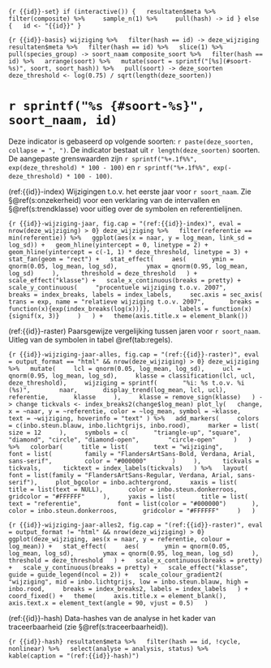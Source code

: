 ```{r {{id}}-set}
if (interactive()) {
  resultaten$meta %>%
    filter(composite) %>%
    sample_n(1) %>%
    pull(hash) -> id
} else {
  id <- "{{id}}"
}
```

```{r {{id}}-basis}
wijziging %>%
  filter(hash == id) -> deze_wijziging
resultaten$meta %>%
  filter(hash == id) %>%
  slice(1) %>%
  pull(species_group) -> soort_naam
composite_soort %>%
  filter(hash == id) %>%
  arrange(soort) %>%
  mutate(soort = sprintf("[%s](#soort-%s)", soort, soort_hash)) %>%
  pull(soort) -> deze_soorten
deze_threshold <- log(0.75) / sqrt(length(deze_soorten))
```

# `r sprintf("%s {#soort-%s}", soort_naam, id)`

Deze indicator is gebaseerd op volgende soorten: `r paste(deze_soorten, collapse = ", ")`.
De indicator bestaat uit `r length(deze_soorten)` soorten.
De aangepaste grenswaarden zijn `r sprintf("%+.1f%%", exp(deze_threshold) * 100 - 100)` en `r sprintf("%+.1f%%", exp(-deze_threshold) * 100 - 100)`.

(ref:{{id}}-index) Wijzigingen t.o.v. het eerste jaar voor `r soort_naam`. Zie §\@ref(s:onzekerheid) voor een verklaring van de intervallen en §\@ref(s:trendklasse) voor uitleg over de symbolen en referentielijnen.

```{r {{id}}-wijziging-jaar, fig.cap = "(ref:{{id}}-index)", eval = nrow(deze_wijziging) > 0}
deze_wijziging %>%
  filter(referentie == min(referentie)) %>%
  ggplot(aes(x = naar, y = log_mean, link_sd = log_sd)) +
  geom_hline(yintercept = 0, linetype = 2) +
  geom_hline(yintercept = c(-1, 1) * deze_threshold, linetype = 3) +
  stat_fan(geom = "rect") +
  stat_effect(
    aes(
      ymin = qnorm(0.05, log_mean, log_sd), 
      ymax = qnorm(0.95, log_mean, log_sd)
    ), 
    threshold = deze_threshold
  ) +
  scale_effect("klasse") +
  scale_x_continuous(breaks = pretty) +
  scale_y_continuous(
    "procentuele wijziging t.o.v. 2007", 
    breaks = index_breaks, labels = index_labels,
    sec.axis = sec_axis(
      trans = exp, name = "relatieve wijziging t.o.v. 2007",
      breaks = function(x){exp(index_breaks(log(x)))}, 
      labels = function(x){signif(x, 3)}
    )
  ) +
  theme(axis.title.x = element_blank())
```

(ref:{{id}}-raster) Paarsgewijze vergelijking tussen jaren voor `r soort_naam`. Uitleg van de symbolen in tabel \@ref(tab:regels).

```{r {{id}}-wijziging-jaar-alles, fig.cap = "(ref:{{id}}-raster)", eval = output_format == "html" && nrow(deze_wijziging) > 0}
deze_wijziging %>%
  mutate(
    lcl = qnorm(0.05, log_mean, log_sd),
    ucl = qnorm(0.95, log_mean, log_sd),
    klasse = classification(lcl, ucl, deze_threshold),
    wijziging = sprintf(
      "%i: %s t.o.v. %i (%s)", 
      naar,
      display_trend(log_mean, lcl, ucl),
      referentie,
      klasse
    ),
    klasse = remove_sign(klasse)
  ) -> change
tickvals <- index_breaks2(change$log_mean)
plot_ly(
  change,
  x = ~naar, y = ~referentie, color = ~log_mean, symbol = ~klasse, 
  text = ~wijziging, hoverinfo = "text"
) %>%
  add_markers(
    colors = c(inbo.steun.blauw, inbo.lichtgrijs, inbo.rood),
    marker = list(
      size = 12
    ),
    symbols = c(
      "triangle-up", "square", "diamond", "circle", "diamond-open", 
      "circle-open"
    )
  ) %>%
  colorbar(
    title = list(
      text = "wijziging", 
      font = list(
        family = "FlandersArtSans-Bold, Verdana, Arial, sans-serif",
        color = "#000000"
      )
    ), 
    tickvals = tickvals, 
    ticktext = index_labels(tickvals)
  ) %>%
  layout(
    font = list(family = "FlandersArtSans-Regular, Verdana, Arial, sans-serif"),
    plot_bgcolor = inbo.achtergrond,
    xaxis = list(
      title = list(text = NULL),
      color = inbo.steun.donkerroos,
      gridcolor = "#FFFFFF"
    ),
    yaxis = list(
      title = list(
        text = "referentie", 
        font = list(color = "#000000")
      ),
      color = inbo.steun.donkerroos,
      gridcolor = "#FFFFFF"
    )
  )
```

```{r {{id}}-wijziging-jaar-alles2, fig.cap = "(ref:{{id}}-raster)", eval = output_format != "html" && nrow(deze_wijziging) > 0}
ggplot(deze_wijziging, aes(x = naar, y = referentie, colour = log_mean)) +
  stat_effect(
    aes(
      ymin = qnorm(0.05, log_mean, log_sd), 
      ymax = qnorm(0.95, log_mean, log_sd)
    ), 
    threshold = deze_threshold
  ) +
  scale_x_continuous(breaks = pretty) +
  scale_y_continuous(breaks = pretty) +
  scale_effect("klasse", guide = guide_legend(ncol = 2)) +
  scale_colour_gradient2(
    "wijziging", mid = inbo.lichtgrijs, low = inbo.steun.blauw, high = inbo.rood,
    breaks = index_breaks2, labels = index_labels
  ) +
  coord_fixed() +
  theme(
    axis.title.x = element_blank(),
    axis.text.x = element_text(angle = 90, vjust = 0.5)
  )
```

(ref:{{id}}-hash) Data-hashes van de analyse in het kader van traceerbaarheid (zie §\@ref(s:traceerbaarheid)).

```{r {{id}}-hash}
resultaten$meta %>%
  filter(hash == id, !cycle, nonlinear) %>%
  select(analyse = analysis, status) %>%
  kable(caption = "(ref:{{id}}-hash)")
```
